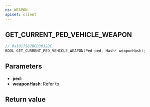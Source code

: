 ```yaml
---
ns: WEAPON
apiset: client
---
```

## GET_CURRENT_PED_VEHICLE_WEAPON

```c
// 0x1017582BCD3832DC
BOOL GET_CURRENT_PED_VEHICLE_WEAPON(Ped ped, Hash* weaponHash);
```


## Parameters
* **ped**:
* **weaponHash**: Refer to <EmbeddedEnum type="eWeaponHash" />

## Return value
